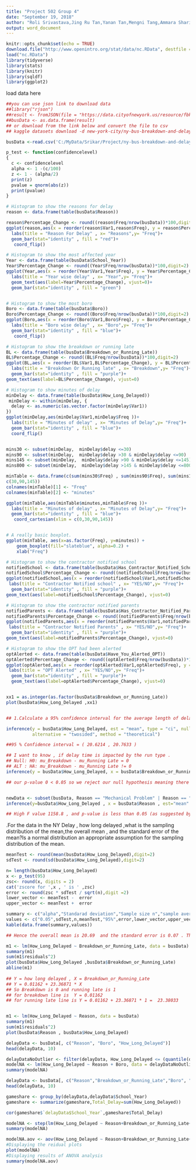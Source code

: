 ---
title: "Project 502 Group 4"
date: "September 19, 2018"
author: "Roli Srivastava,Jing Ru Tan,Yanan Tan,Mengni Tang,Ammara Shariq"
output: word_document
---

```{r setup, include=FALSE}
knitr::opts_chunk$set(echo = TRUE)
download.file("http://www.openintro.org/stat/data/nc.RData", destfile = "nc.RData")
load("nc.RData")
library(tidyverse)
library(stats)
library(knitr)
library(sqldf)
library(ggplot2)


```
load data here
```{r}
##you can use json link to download data
##library("rjson")
##result <- fromJSON(file = "https://data.cityofnewyork.us/resource/fbkk-fqs7.json")
##busData <- as.data.frame(result)
## or download from the link below and convert the file to csv
## kaggle datasets download -d new-york-city/ny-bus-breakdown-and-delays

busData <-read.csv('C:/MyData/Srikar/Project/ny-bus-breakdown-and-delays/ny-bus-breakdown-and-delays.csv',header= T)
```

```{r}
p_test <- function(confidencelevel)
{
  c <- confidencelevel
  alpha <- 1 -(c/100)
  z <- 1 - (alpha/2)
  print(z)
  pvalue = qnorm(abs(z))
  print(pvalue)
}
```

```{r}

# Histogram to show the reasons for delay
reason <- data.frame(table(busData$Reason))

reason$Percentage_Change <- round((reason$Freq/nrow(busData))*100,digit=2)
ggplot(reason,aes(x = reorder(reason$Var1,reason$Freq), y = reason$Percentage_Change))+
  labs(title = "Reason For Delay" , x= "Reasons",y= "Freq")+
  geom_bar(stat="identity" , fill = "red")+
   coord_flip() 

# Histogram to show the most affected year
Year <- data.frame(table(busData$School_Year))
Year$Percentage_Change <- round((Year$Freq/nrow(busData))*100,digit=2)
ggplot(Year,aes(x = reorder(Year$Var1,Year$Freq), y = Year$Percentage_Change))+
  labs(title = "Year wise delay" , x= "Year",y= "Freq")+
  geom_text(aes(label=Year$Percentage_Change), vjust=0)+
  geom_bar(stat="identity" , fill = "green")


# Histogram to show the most boro
Boro <- data.frame(table(busData$Boro))
Boro$Percentage_Change <- round((Boro$Freq/nrow(busData))*100,digit=2)
ggplot(Boro,aes(x = reorder(Boro$Var1,Boro$Freq), y = Boro$Percentage_Change))+
  labs(title = "Boro wise delay" , x= "Boro",y= "Freq")+
  geom_bar(stat="identity" , fill = "blue")+
   coord_flip() 

# Histogram to show the breakdown or running late
BL <- data.frame(table(busData$Breakdown_or_Running_Late))
BL$Percentage_Change <- round((BL$Freq/nrow(busData))*100,digit=2)
ggplot(BL,aes(x = reorder(BL$Var1,BL$Percentage_Change), y = BL$Percentage_Change))+
  labs(title = "Breakdown Or Running late" , x= "Breakdown",y= "Freq")+
  geom_bar(stat="identity" , fill = "purple")+
geom_text(aes(label=BL$Percentage_Change), vjust=0)

# Histogram to show minutes of delay
minDelay <- data.frame(table(busData$How_Long_Delayed))
 minDelay <- within(minDelay, {
  delay <- as.numeric(as.vector.factor(minDelay$Var1))
})
ggplot(minDelay,aes(minDelay$Var1,minDelay$Freq ))+
  labs(title = "Minutes of delay" , x= "Minutes of Delay",y= "Freq")+
  geom_bar(stat="identity" , fill = "blue")+
  coord_flip() 


mins30 <- subset(minDelay,  minDelay$delay <=30)
mins90 <- subset(minDelay,  minDelay$delay >30 & minDelay$delay <=90)
mins145 <- subset(minDelay,  minDelay$delay >90 & minDelay$delay <=145)
mins800 <- subset(minDelay,  minDelay$delay >145 & minDelay$delay <=800)

minTable <- data.frame(c(sum(mins30$Freq) , sum(mins90$Freq), sum(mins145$Freq)),
c(30,90,145))
colnames(minTable)[1] <- "Freq"
colnames(minTable)[2] <- "minutes"

ggplot(minTable,aes(minTable$minutes,minTable$Freq ))+
  labs(title = "Minutes of delay" , x= "Minutes of Delay",y= "Freq")+
  geom_bar(stat="identity" , fill = "blue")+
   coord_cartesian(xlim = c(0,30,90,145))


# A really basic boxplot.
ggplot(minTable, aes(x=as.factor(Freq), y=minutes)) + 
    geom_boxplot(fill="slateblue", alpha=0.2) + 
    xlab("Freq")

# Histogram to show the contractor notified school
notifiedSchool <- data.frame(table(busData$Has_Contractor_Notified_Schools))
notifiedSchool$Percentage_Change <- round((notifiedSchool$Freq/nrow(busData))*100,digit=2)
ggplot(notifiedSchool,aes(x = reorder(notifiedSchool$Var1,notifiedSchool$Freq), y = notifiedSchool$Percentage_Change))+
 labs(title = "Contractor Notified school" , x= "YES/NO",y= "Freq")+
  geom_bar(stat="identity" , fill = "purple")+
geom_text(aes(label=notifiedSchool$Percentage_Change), vjust=0)

# Histogram to show the contractor notified parents
notifiedParents <- data.frame(table(busData$Has_Contractor_Notified_Parents))
notifiedParents$Percentage_Change <- round((notifiedParents$Freq/nrow(busData))*100,digit=2)
ggplot(notifiedParents,aes(x = reorder(notifiedParents$Var1,notifiedParents$Freq),y =notifiedParents$Percentage_Change))+
 labs(title = "Contractor Notified Parents" , x= "YES/NO",y= "Freq")+
  geom_bar(stat="identity" , fill = "purple")+
geom_text(aes(label=notifiedParents$Percentage_Change), vjust=0)

# Histogram to show the OPT had been alerted
optAlerted <- data.frame(table(busData$Have_You_Alerted_OPT))
optAlerted$Percentage_Change <- round((optAlerted$Freq/nrow(busData))*100,digit=2)
ggplot(optAlerted,aes(x = reorder(optAlerted$Var1,optAlerted$Freq), y = optAlerted$Percentage_Change))+
 labs(title = "OPT Alerted" , x= "YES/NO",y= "Freq")+
  geom_bar(stat="identity" , fill = "purple")+
  geom_text(aes(label=optAlerted$Percentage_Change), vjust=0)


xx1 = as.integer(as.factor(busData$Breakdown_or_Running_Late))
plot(busData$How_Long_Delayed ,xx1)


## 1.Calculate a 95% confidence interval for the average length of delays (minutes) and interpret it in context. Note that since you’re doing inference on a single population parameter, there is no explanatory variable, so you can omit the x variable from the function.

inference(y = busData$How_Long_Delayed, est = "mean", type = "ci", null = 0, conflevel = 0.95 ,
          alternative = "twosided", method = "theoretical")

##95 % Confidence interval = ( 20.6214 , 20.7633 )

## I want to know , if delay time is impacted by the run type .
## Null: H0: mu_Breakdown - mu_Running Late = 0 
## ALT : HA: mu_Breakdown - mu_Running Late != 0 
inference(y = busData$How_Long_Delayed, x = busData$Breakdown_or_Running_Late, est = "mean", type = "ht", null = 0,          alternative = "twosided", method = "theoretical")

## our p-value 0 < 0.05 so we reject our null hypothesis meaning there is enough evidence in the data to say there is some difference in the average time delayed by buses whose running were considered breakdown and those running late.


newData <- subset(busData, Reason == "Mechanical Problem" | Reason == "Heavy Traffic")
inference(y=busData$How_Long_Delayed , x = busData$Reason , est="mean" ,null= 0 , alternative = "greater", type ="ht" , method="theoretical")

## High F value 1158.8 , and p-value is less than 0.05 (as suggested by normal scientific standard). Hence we can conclude that for our confidence interval we reject the null hypothesis and there is convincing evidence that there is a significant relationship between delay time and reasons for delay .


```

.For the data in the NY Delay , how long delayed ,what is the sampling distribution of the mean,the overall mean , and the standard error of the mean?Is a normal distribution an appropriate assumption for the sampling distribution of the mean.

```{r}
meanTest <- round(mean(busData$How_Long_Delayed),digit=2)
sdTest <- round(sd(busData$How_Long_Delayed),digit=2)

n= length(busData$How_Long_Delayed)
x <- p_test(95)
zsc<- round(x, digits = 2)
cat('zscore for ',x , ' is ' ,zsc)
error <- round(zsc * sdTest / sqrt(n),digit =2)
lower_vector <- meanTest -  error 
upper_vector <- meanTest +  error

summary <- c("alpha","Standarad deviation","Sample size n","sample average/mean","Confidence Interval","Error","Lower","Upper")
values <- c("0.05",sdTest,n,meanTest,"95%",error,lower_vector,upper_vector)
kable(data.frame(summary,values))

## Hence the overall mean is 20.69  and the standard error is 0.07 . The assumption of normal distribution is appropriate when the sample is normal distribution population is sufficiently large , and thus the sampling distribution is normal .Also, the normally assumption is valid in most cases .Hence, the assumption of normal distribution is appropriate
```

```{r}

m1 <- lm(How_Long_Delayed ~ Breakdown_or_Running_Late, data = busData)
summary(m1)
sum(m1$residuals^2) 
plot(busData$How_Long_Delayed ,busData$Breakdown_or_Running_Late)
abline(m1)
 
## Y = how long delayed , X = Breakdown_or_Running_Late
## Y = 0.01162 + 23.36871 * X
## So Breakdown is 0 and running late is 1 
## for breakdown line is  Y = 0.01162
## for running late line is Y = 0.01162 + 23.36871 * 1 =  23.38033


m1 <- lm(How_Long_Delayed ~ Reason, data = busData)
summary(m1)
sum(m1$residuals^2) 
plot(busData$Reason , busData$How_Long_Delayed)

```

```{r}

delayData <- busData[, c("Reason", "Boro", "How_Long_Delayed")] 
head(delayData, 10)

delayDataNoOutlier <- filter(delayData, How_Long_Delayed <= (quantile(delayData$How_Long_Delayed, 0.75) + (1.5 * IQR(delayData$How_Long_Delayed))), How_Long_Delayed >= (quantile(delayData$How_Long_Delayed, 0.25) - (1.5 * IQR(delayData$How_Long_Delayed)))) 
modelNA <- lm(How_Long_Delayed ~ Reason + Boro, data = delayDataNoOutlier) 
summary(modelNA)

delayData <- busData[, c("Reason","Breakdown_or_Running_Late","Boro", "Bus_Company_Name", "How_Long_Delayed" ,"School_Year")] 
head(delayData, 10)

gameshare <- group_by(delayData,delayData$School_Year)
gameshare <- summarize(gameshare,Total_Delay=sum(How_Long_Delayed))

cor(gameshare$`delayData$School_Year`,gameshare$Total_Delay)

modelNA <- step(lm(How_Long_Delayed ~ Reason+Breakdown_or_Running_Late+Boro+Bus_Company_Name, data = delayData),direction="both" )
summary(modelNA)

modelNA.aov <- aov(How_Long_Delayed ~ Reason+Breakdown_or_Running_Late+Boro+Bus_Company_Name, data = delayData)
#Displaying the reidual plots
plot(modelNA)
#Displaying results of ANOVA analysis
summary(modelNA.aov)


```



